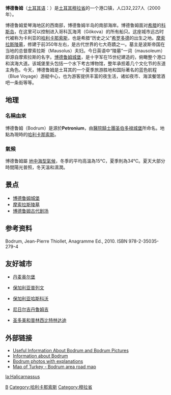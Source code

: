 {{Infobox Settlement
| name = 博德鲁姆<br/>Bodrum
| image_skyline = Turkey.Bodrum011.jpg
| imagesize = 250px
| image_caption = 
| image_flag = 
| image_shield =
| pushpin_map = Turkey
| pushpin_label_position = bottom
| subdivision_type = 国家
| subdivision_name = {{TUR}}
| subdivision_type1 = [[土耳其行政区划|省]]
| subdivision_name1 = [[穆拉省|穆拉省]]
| subdivision_type2 = 
| subdivision_name2 = 
| elevation_m = 
| elevation_ft = 
| area_total_km2 = 
| population_as_of = 
| population_total = 
| population_density_km2 = 
| timezone = [[EET|EET]]
| utc_offset = +2
| timezone_DST = [[EEST|EEST]]
| utc_offset_DST = +3
| latd = 37
| latm = 02
| lats = 
| latNS = N
| longd = 27
| longm = 26
| longs = 
| longEW = E
| website = [http://www.bodrum.bel.tr www.bodrum.bel.tr]
}}
'''博德鲁姆'''（[[土耳其语|土耳其语]]：'''{{lang|tr|Bodrum}}'''）是[[土耳其|土耳其]][[穆拉省|穆拉省]]的一个港口镇，人口32,227人（2000年）。

博德鲁姆爱琴海地区的西南部，博德鲁姆半岛的南部海岸。博德鲁姆面对[[希腊|希腊]]的[[科斯岛|科斯岛]]，在这里可以控制进入哥科瓦海湾（Gökova）的所有船只。这座城市远古时代被称为卡利亚的[[哈利卡那索斯|哈利卡那索斯]]，也是希腊“历史之父”[[希罗多德|希罗多德]]的出生之地。[[摩索拉斯陵墓|摩索拉斯陵墓]]，修建于前350年左右，是古代世界的七大奇蹟之一。墓主是波斯帝国在当地的总督摩索拉斯（Mausolus）夫妇。今日英语中“陵墓”一词（mausoleum）即源自摩索拉斯的名字。[[博德鲁姆城堡|博德鲁姆城堡]]，是十字军在15世纪建造的，俯瞰整个港口和滨海大道。该城堡里头包括一个水下考古博物馆，整年承担着几个文化节的东道主角色。今天，博德鲁姆是土耳其的一个夏季旅游胜地和国际著名的蓝色航程（Blue Voyage）游艇中心，也为游客提供丰富的夜生活，诸如夜市、海滨餐馆酒吧一条街等等。

==地理==

===名稱由來===
博德鲁姆（Bodrum）是源於'''Petronium'''，由[[醫院騎士團|醫院騎士團]][[博德鲁姆城堡|圣伯多禄城堡]]所命名。地點為現時的[[哈利卡那索斯|哈利卡那索斯]]。

===氣候===
博德鲁姆屬 [[地中海型氣候|地中海型氣候]]，冬季的平均高溫為15°C，夏季則為34°C。夏天大部分時間陽光普照，冬天溫和濕潤。

{{Weather box |metric first= Yes |single line= Yes |location= 博德鲁姆
|Jan Record high C= 25.3
|Feb Record high C= 27.2
|Mar Record high C= 30.1
|Apr Record high C= 36.2
|May Record high C= 40.0
|Jun Record high C= 46.6
|Jul Record high C= 50.8
|Aug Record high C= 48.6
|Sep Record high C= 45.1
|Oct Record high C= 34.9
|Nov Record high C= 30.6
|Dec Record high C= 28.4
|Jan high C= 15.1
|Feb high C= 15.2
|Mar high C= 17.6
|Apr high C= 21.1
|May high C= 26.0
|Jun high C= 31.2
|Jul high C= 34.2
|Aug high C= 34.0
|Sep high C= 30.3
|Oct high C= 25.6
|Nov high C= 20.3
|Dec high C= 16.5
|Jan low C= 8.3
|Feb low C= 8.0
|Mar low C= 9.7
|Apr low C= 12.7
|May low C= 16.5
|Jun low C= 20.8
|Jul low C= 23.3
|Aug low C= 23.3
|Sep low C= 20.3
|Oct low C= 16.8
|Nov low C= 12.8
|Dec low C= 9.8
|Jan rain days= 12.3
|Feb rain days= 11.2
|Mar rain days= 8.5
|Apr rain days= 6.9
|May rain days= 3.7
|Jun rain days= 2.1
|Jul rain days= 1.5
|Aug rain days= 1.0
|Sep rain days= 2.8
|Oct rain days= 5.3
|Nov rain days= 8.8
|Dec rain days= 13.2
|Jan precipitation mm = 134.1
|Feb precipitation mm = 107.9
|Mar precipitation mm = 74.0
|Apr precipitation mm = 39.1
|May precipitation mm = 18.4
|Jun precipitation mm = 7.5
|Jul precipitation mm = 1.3
|Aug precipitation mm = 8.5
|Sep precipitation mm = 20.8
|Oct precipitation mm = 40.5
|Nov precipitation mm = 97.7
|Dec precipitation mm = 156.2
|Jan sun= 148.8
|Feb sun= 151.2
|Mar sun= 198.4
|Apr sun= 225
|May sun= 285.2
|Jun sun= 318
|Jul sun= 337.9
|Aug sun= 322.4
|Sep sun= 273
|Oct sun= 223.2
|Nov sun= 168
|Dec sun= 139.5
|source 1= Devlet Meteoroloji İşleri Genel Müdürlüğü <ref>{{cite web |url=http://www.dmi.gov.tr/veridegerlendirme/il-ve-ilceler-istatistik.aspx?m=BODRUM |title=İl ve İlçelerimize Ait İstatistiki Veriler- Meteoroloji Genel Müdürlüğü |publisher=Dmi.gov.tr |date=1971-11-30 |accessdate=2012-08-15 |deadurl=yes |archiveurl=https://web.archive.org/web/20120801182351/http://www.dmi.gov.tr/veridegerlendirme/il-ve-ilceler-istatistik.aspx?m=BODRUM |archivedate=2012-08-01 }}</ref>
|date=March 2011}}

{{Bar chart
| title       = 博德鲁姆海洋及泳池的平均溫度
| bar_width   = 20
| width_units = em
| label_type  = [[月分|月分]]
| label1  = 一月
| label2  = 二月
| label3  = 三月
| label4  = 四月
| label5  = 五月
| label6  = 六月
| label7  = 七月
| label8  = 八月
| label9  = 九月
| label10  = 十月
| label11 = 十一月
| label12  = 十二月
| data_type = 海洋溫度 (°C)
| data_max  = 26
| data1  = 17
| data2  = 16
| data3  = 16
| data4  = 17
| data5  = 19
| data6  = 22
| data7  = 24
| data8  = 26
| data9  = 25
| data10  = 23
| data11 = 20
| data12  = 18
| col2_data_type = 泳池溫度 (°C)
| col2_data_max  = 28
| col2_data1  = 12
| col2_data2  = 13
| col2_data3  = 14
| col2_data4  = 18
| col2_data5  = 22
| col2_data6  = 26
| col2_data7  = 28
| col2_data8  = 28
| col2_data9  = 25
| col2_data10 = 21
| col2_data11  = 17
| col2_data12 = 15
}}
{{cite web
 |publisher   = BodrumBulletin
 |title       = Average swimming pool and sea temperatures for Bodrum
 |url         = http://bodrumbulletin.com/community/useful-information/927-average-swimming-pool-and-sea-temperatures-for-bodrum
 |accessdate  = 1 March 2015
 |deadurl     = yes
 |archiveurl  = https://web.archive.org/web/20150428091833/http://bodrumbulletin.com/community/useful-information/927-average-swimming-pool-and-sea-temperatures-for-bodrum
 |archivedate = 2015年4月28日
}}

==景点==
*[[博德鲁姆城堡|博德鲁姆城堡]]
*[[摩索拉斯陵墓|摩索拉斯陵墓]]
*[[博德鲁姆古代剧场|博德鲁姆古代剧场]]

==参考资料==

Bodrum, Jean-Pierre Thiollet, Anagramme Ed., 2010. ISBN 978-2-35035-279-4


==友好城市==
*{{flagicon|Denmark}}[[丹麦|丹麦]][[奥尔堡|奥尔堡]]
*{{flagicon|Bulgaria}}[[保加利亚|保加利亚]][[普列文|普列文]]
*{{flagicon|Bulgaria}}[[保加利亚|保加利亚]][[哈斯科沃|哈斯科沃]]
*{{flagicon|Niger}}[[尼日尔|尼日尔]][[吉丹鲁姆吉|吉丹鲁姆吉]]
*{{flagicon|São Tomé and Príncipe}}[[圣多美和普林西比|圣多美和普林西比]][[特林达迪|特林达迪]]

== 外部链接 ==
*[https://web.archive.org/web/20120510175123/http://tatilexpresi.com/bodrum/ Useful Information About Bodrum and Bodrum Pictures]
*[https://web.archive.org/web/20070830041810/http://www.aboutbodrum.net/ Information about Bodrum] 
*[https://web.archive.org/web/20080501101336/http://e-turkey.net/v/mugla_bodrum_peninsula/ Bodrum photos with explanations]
*[https://web.archive.org/web/20080827232937/http://map-of-turkey.org.uk/map-of-turkey-Bodrum-d1.html Map of Turkey - Bodrum area road map]



{{Authority control}}
[[Category:土耳其城市|B]]
[[Category:哈利卡那索斯|Category:哈利卡那索斯]]
[[Category:穆拉省|Category:穆拉省]]

[[la:Halicarnassus|la:Halicarnassus]]